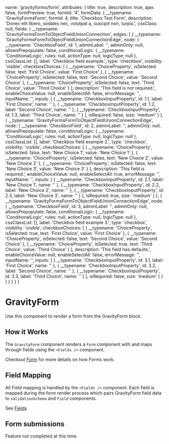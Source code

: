 

  name: 'gravityforms/form',
  attributes: {
    title: true,
    description: true,
    ajax: false,
    formPreview: true,
    formId: '4',
    formData: {
      __typename: 'GravityFormsForm',
      formId: 4,
      title: 'Checkbox Test Form',
      description:
        'Donec elit libero, sodales nec, volutpat a, suscipit non, turpis.',
      cssClass: null,
      fields: {
        __typename: 'GravityFormsFormToObjectFieldUnionConnection',
        edges: [
          {
            __typename: 'GravityFormsFormToObjectFieldUnionConnectionEdge',
            node: {
              __typename: 'CheckboxField',
              id: 1,
              adminLabel: '',
              adminOnly: null,
              allowsPrepopulate: false,
              conditionalLogic: {
                __typename: 'ConditionalLogic',
                rules: null,
                actionType: null,
                logicType: null
              },
              cssClassList: [],
              label: 'Checkbox field example.',
              type: 'checkbox',
              visibility: 'visible',
              checkboxChoices: [
                {
                  __typename: 'ChoiceProperty',
                  isSelected: false,
                  text: 'First Choice',
                  value: 'First Choice'
                },
                {
                  __typename: 'ChoiceProperty',
                  isSelected: false,
                  text: 'Second Choice',
                  value: 'Second Choice'
                },
                {
                  __typename: 'ChoiceProperty',
                  isSelected: false,
                  text: 'Third Choice',
                  value: 'Third Choice'
                }
              ],
              description: 'This field is not required.',
              enableChoiceValue: null,
              enableSelectAll: false,
              errorMessage: '',
              inputName: '',
              inputs: [
                {
                  __typename: 'CheckboxInputProperty',
                  id: 1.1,
                  label: 'First Choice',
                  name: ''
                },
                {
                  __typename: 'CheckboxInputProperty',
                  id: 1.2,
                  label: 'Second Choice',
                  name: ''
                },
                {
                  __typename: 'CheckboxInputProperty',
                  id: 1.3,
                  label: 'Third Choice',
                  name: ''
                }
              ],
              isRequired: false,
              size: 'medium'
            }
          },
          {
            __typename: 'GravityFormsFormToObjectFieldUnionConnectionEdge',
            node: {
              __typename: 'CheckboxField',
              id: 2,
              adminLabel: '',
              adminOnly: null,
              allowsPrepopulate: false,
              conditionalLogic: {
                __typename: 'ConditionalLogic',
                rules: null,
                actionType: null,
                logicType: null
              },
              cssClassList: [],
              label: 'Checkbox field example 2.',
              type: 'checkbox',
              visibility: 'visible',
              checkboxChoices: [
                {
                  __typename: 'ChoiceProperty',
                  isSelected: false,
                  text: 'New Choice 1',
                  value: 'New Choice 1'
                },
                {
                  __typename: 'ChoiceProperty',
                  isSelected: false,
                  text: 'New Choice 2',
                  value: 'New Choice 2'
                },
                {
                  __typename: 'ChoiceProperty',
                  isSelected: false,
                  text: 'New Choice 3',
                  value: 'New Choice 3'
                }
              ],
              description: 'This field is required.',
              enableChoiceValue: null,
              enableSelectAll: true,
              errorMessage: '',
              inputName: '',
              inputs: [
                {
                  __typename: 'CheckboxInputProperty',
                  id: 2.1,
                  label: 'New Choice 1',
                  name: ''
                },
                {
                  __typename: 'CheckboxInputProperty',
                  id: 2.2,
                  label: 'New Choice 2',
                  name: ''
                },
                {
                  __typename: 'CheckboxInputProperty',
                  id: 2.3,
                  label: 'New Choice 3',
                  name: ''
                }
              ],
              isRequired: true,
              size: 'medium'
            }
          },
          {
            __typename: 'GravityFormsFormToObjectFieldUnionConnectionEdge',
            node: {
              __typename: 'CheckboxField',
              id: 3,
              adminLabel: '',
              adminOnly: null,
              allowsPrepopulate: false,
              conditionalLogic: {
                __typename: 'ConditionalLogic',
                rules: null,
                actionType: null,
                logicType: null
              },
              cssClassList: [],
              label: 'Checkbox field example 3.',
              type: 'checkbox',
              visibility: 'visible',
              checkboxChoices: [
                {
                  __typename: 'ChoiceProperty',
                  isSelected: true,
                  text: 'First Choice',
                  value: 'First Choice'
                },
                {
                  __typename: 'ChoiceProperty',
                  isSelected: false,
                  text: 'Second Choice',
                  value: 'Second Choice'
                },
                {
                  __typename: 'ChoiceProperty',
                  isSelected: true,
                  text: 'Third Choice',
                  value: 'Third Choice'
                }
              ],
              description: 'This field has defaults.',
              enableChoiceValue: null,
              enableSelectAll: false,
              errorMessage: '',
              inputName: '',
              inputs: [
                {
                  __typename: 'CheckboxInputProperty',
                  id: 3.1,
                  label: 'First Choice',
                  name: ''
                },
                {
                  __typename: 'CheckboxInputProperty',
                  id: 3.2,
                  label: 'Second Choice',
                  name: ''
                },
                {
                  __typename: 'CheckboxInputProperty',
                  id: 3.3,
                  label: 'Third Choice',
                  name: ''
                }
              ],
              isRequired: false,
              size: 'medium'
            }
          }
        ]
      }
    }
  }
}

<Meta title="Components/Molecules/GravityForm" component={GravityForm} />

# GravityForm

Use this component to render a form from the GravityForm block.

<Canvas>
  <Story name="Component">
    <GravityForm {...sampleForm.attributes} />
  </Story>
</Canvas>

## How it Works

The `GravityForm` component renders a `Form` component with and maps through fields using the `<Fields />` component.

Checkout [Form](?path=/docs/design-system-molecules-form--component) for more details on how Forms work.

## Field Mapping

All Field mapping is handled by the `<Fields />` component. Each field is mapped during the form render process which pairs GravityForm field data to `validationSchema` and `Field` components.

See [Fields](?path=/docs/design-system-molecules-gravityform-fields--page)

## Form submissions

Feature not completed at this time.
